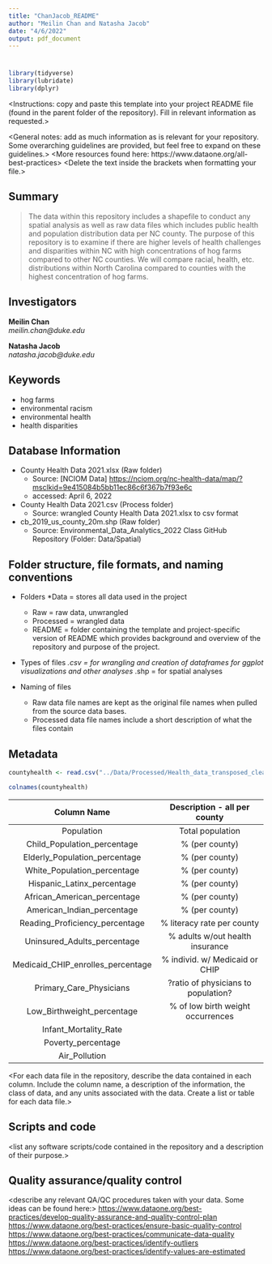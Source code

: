 ```yaml
---
title: "ChanJacob_README"
author: "Meilin Chan and Natasha Jacob"
date: "4/6/2022"
output: pdf_document
---
```


# <ChanJacob_ENV872_EDA_FinalProject>
```r
library(tidyverse)
library(lubridate)
library(dplyr)

```

<Instructions: copy and paste this template into your project README file (found in the parent folder of the repository). Fill in relevant information as requested.>

<General notes: add as much information as is relevant for your repository. Some overarching guidelines are provided, but feel free to expand on these guidelines.>
<More resources found here: https://www.dataone.org/all-best-practices>
<Delete the text inside the brackets when formatting your file.>

## Summary

> The data within this repository includes a shapefile to conduct any spatial analysis as well as raw data files which includes public health and population distribution data per NC county. The purpose of this repository is to examine if there are higher levels of health challenges and disparities within NC with high concentrations of hog farms compared to other NC counties. We will compare racial, health, etc. distributions within North Carolina compared to counties with the highest concentration of hog farms. 


## Investigators

**Meilin Chan**  
*meilin.chan@duke.edu*  
  
**Natasha Jacob**  
*natasha.jacob@duke.edu*  


## Keywords

* hog farms
* environmental racism
* environmental health
* health disparities

## Database Information

* County Health Data 2021.xlsx (Raw folder)
  + Source: [NCIOM Data] <https://nciom.org/nc-health-data/map/?msclkid=9e415084b5bb11ec86c6f367b7f93e6c>  
  + accessed: April 6, 2022
  
* County Health Data 2021.csv (Process folder)
  + Source: wrangled County Health Data 2021.xlsx to csv format
  
* cb_2019_us_county_20m.shp (Raw folder)
  + Source: Environmental_Data_Analytics_2022 Class GitHub Repository (Folder: Data/Spatial)


## Folder structure, file formats, and naming conventions 
+ Folders
  *Data = stores all data used in the project
    * Raw = raw data, unwrangled
    * Processed = wrangled data
  * README = folder containing the template and project-specific version of README which provides background and overview of the repository and purpose of the project.

+ Types of files
  *.csv = for wrangling and creation of dataframes for ggplot visualizations and other analyses
  *.shp = for spatial analyses
  
+ Naming of files
  * Raw data file names are kept as the original file names when pulled from the source data bases. 
  * Processed data file names include a short description of what the files contain


## Metadata

```r
countyhealth <- read.csv("../Data/Processed/Health_data_transposed_clean_1.csv", stringsAsFactors = TRUE)

colnames(countyhealth)

```
|             Column Name               |     Description - all per county     |
|:-------------------------------------:|:------------------------------------:|
|    Population                         |   Total population                   |
|    Child_Population_percentage        |   % (per county)                     |
|    Elderly_Population_percentage      |   % (per county)                     |
|    White_Population_percentage        |   % (per county)                     |
|    Hispanic_Latinx_percentage         |   % (per county)                     |
|    African_American_percentage        |   % (per county)                     |
|    American_Indian_percentage         |   % (per county)                     |
|    Reading_Proficiency_percentage     |   % literacy rate per county         |
|    Uninsured_Adults_percentage        |   % adults w/out health insurance    |
|    Medicaid_CHIP_enrolles_percentage  |   % individ. w/ Medicaid or CHIP     |
|    Primary_Care_Physicians            |   ?ratio of physicians to population?|
|    Low_Birthweight_percentage         |   % of low birth weight occurrences  |
|    Infant_Mortality_Rate              |                                      |
|    Poverty_percentage                 |                                      |
|    Air_Pollution                      |                                      |


<For each data file in the repository, describe the data contained in each column. Include the column name, a description of the information, the class of data, and any units associated with the data. Create a list or table for each data file.> 

## Scripts and code

<list any software scripts/code contained in the repository and a description of their purpose.>

## Quality assurance/quality control

<describe any relevant QA/QC procedures taken with your data. Some ideas can be found here:>
<https://www.dataone.org/best-practices/develop-quality-assurance-and-quality-control-plan>
<https://www.dataone.org/best-practices/ensure-basic-quality-control>
<https://www.dataone.org/best-practices/communicate-data-quality>
<https://www.dataone.org/best-practices/identify-outliers>
<https://www.dataone.org/best-practices/identify-values-are-estimated>


